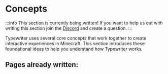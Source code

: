 

# Concepts

:::info
This section is currently being written! If you want to help us out with writing this section join the [Discord](https://discord.gg/HtbKyuDDBw) and create a question.
:::

Typewriter uses several core concepts that work together to create interactive experiences in Minecraft. This section introduces these foundational ideas to help you understand how Typewriter works.

## Pages already written:

<DocCardList />

